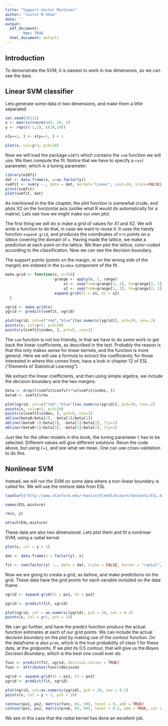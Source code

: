 ```yaml
---
title: "Support Vector Machines"
author: "Justin M Shea"
date: ''
output:
  pdf_document:
        toc: TRUE
  html_document: default
---
```


\newpage

## Introduction 

To demonstrate the SVM, it is easiest to work in low dimensions, so we can see the data.

## Linear SVM classifier

Lets generate some data in two dimensions, and make them a little separated.
```r
set.seed(10111)
x <- matrix(rnorm(40), 20, 2)
y <- rep(c(-1,1), c(10,10))

x[y==1, ] <- x[y==1, ] + 1

plot(x, col=y+3, pch=19)
```

Now we will load the package `e1071` which contains the `svm` function we will use. We then compute the fit. Notice that we have to specify a `cost` parameter, which is a tuning parameter. 

```r
library(e1071)
dat <- data.frame(x, y=as.factor(y))
svmfit <- svm(y ~., data = dat, kernel="linear", cost=10, scale=FALSE)
print(svmfit)
plot(svmfit, dat)
```

As mentioned in the the chapter, the plot function is somewhat crude, and plots X2 on the horizontal axis (unlike what R would do automatically for a matrix). Lets see how we might make our own plot.

The first thing we will do is make a grid of values for X1 and X2. We will write a function to do that,
in case we want to reuse it. It uses the handy function `expand.grid`, and produces the coordinates of `n*n` points on a lattice covering the domain of `x`. Having made the lattice, we make a prediction at each point on the lattice. We then plot the lattice, color-coded according to the classification. Now we can see the decision boundary.

The support points (points on the margin, or on the wrong side of the margin) are indexed in the `$index` component of the fit.

```r
make.grid <- function(x, n=75){
                      grange <- apply(x, 2, range)
                          x1 <- seq(from=grange[1, 1], to=grange[2, 1], length=n)
                          x2 <- seq(from=grange[1, 2], to=grange[2, 2], length=n)
                      expand.grid(X1 = x1, X2 = x2)
  }

xgrid <- make.grid(x)
ygrid <- predict(svmfit, xgrid)

plot(xgrid, col=c("red","blue")[as.numeric(ygrid)], pch=20, cex=.2)
points(x, col=y+3, pch=19)
points(x[svmfit$index, ], pch=5, cex=2)
```

The `svm` function is not too friendly, in that we have to do some work to get back the linear coefficients, as described in the text. Probably the reason is that this only makes sense for linear kernels, and the function is more general. Here we will use a formula to extract the coefficients; for those interested in where this comes from, have a look in chapter 12 of ESL ("Elements of Statistical Learning").

We extract the linear coefficients, and then using simple algebra, we include the decision boundary and the two margins.

```r
beta <- drop(t(svmfit$coefs)%*%x[svmfit$index, ])
beta0 <- svmfit$rho

plot(xgrid, col=c("red","blue")[as.numeric(ygrid)], pch=20, cex=.2)
points(x, col=y+3, pch=19)
points(x[svmfit$index, ], pch=5, cex=2)
abline(beta0/beta[2], -beta[1]/beta[2])
abline((beta0-1)/beta[2], -beta[1]/beta[2], lty=2)
abline((beta0+1)/beta[2], -beta[1]/beta[2], lty=2)
```

Just like for the other models in this book, the tuning parameter `C` has to be selected.
Different values will give different solutions. Rerun the code above, but using `C=1`, and see what we mean. One can use cross-validation to do this.


## Nonlinear SVM
 
Instead, we will run the SVM on some data where a non-linear boundary is called for. We will use the mixture data from ESL

```r
load(url("http://www.stanford.edu/~hastie/ElemStatLearn/datasets/ESL.mixture.rda"))

names(ESL.mixture)

rm(x, y)

attach(ESL.mixture)
```

These data are also two dimensional. Lets plot them and fit a nonlinear SVM, using a radial kernel.

```r
plot(x, col = y + 1)

dat <- data.frame(y = factor(y), x)

fit <- svm(factor(y) ~., data = dat, scale = FALSE, kernel = "radial", cost = 5)
```

Now we are going to create a grid, as before, and make predictions on the grid.
These data have the grid points for each variable included on the data frame.

```r
xgrid <- expand.grid(X1 = px1, X2 = px2)

ygrid <- predict(fit, xgrid)

plot(xgrid, col = as.numeric(ygrid), pch = 20, cex = 0.2)
points(x, col = y+1, pch = 19)
```

We can go further, and have the predict function produce the actual function estimates at each of our grid points. We can include the actual decision boundary on the plot by making use of the contour function. On the dataframe is also `prob`, which is the true probability of class 1 for these data, at the gridpoints. If we plot its 0.5 contour, that will give us the _Bayes Decision Boundary_, which is the best one could ever do.

```r
func <- predict(fit, xgrid, decision.values = TRUE)
func <- attributes(func)$decision

xgrid <- expand.grid(X1 = px1, X2 = px2)
ygrid <- predict(fit, xgrid)

plot(xgrid, col=as.numeric(ygrid), pch = 20, cex = 0.2)
points(x, col = y + 1, pch = 19)

contour(px1, px2, matrix(func, 69, 99), level = 0, add = TRUE)
contour(px1, px2, matrix(prob, 69, 99), level = 0.5, add = TRUE, col = "blue", lwd = 2)
```

We see in this case that the radial kernel has done an excellent job.